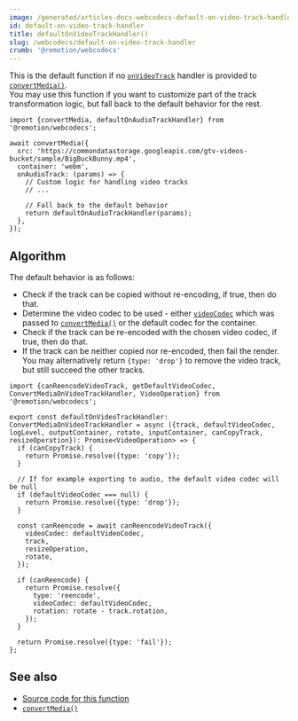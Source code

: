 ```yaml
---
image: /generated/articles-docs-webcodecs-default-on-video-track-handler.png
id: default-on-video-track-handler
title: defaultOnVideoTrackHandler()
slug: /webcodecs/default-on-video-track-handler
crumb: '@remotion/webcodecs'
---
```


This is the default function if no [`onVideoTrack`](/docs/webcodecs/convert-media#onvideotrack) handler is provided to [`convertMedia()`](/docs/webcodecs/convert-media).  
You may use this function if you want to customize part of the track transformation logic, but fall back to the default behavior for the rest.

```tsx twoslash title="Falling back to the default behavior"
import {convertMedia, defaultOnAudioTrackHandler} from '@remotion/webcodecs';

await convertMedia({
  src: 'https://commondatastorage.googleapis.com/gtv-videos-bucket/sample/BigBuckBunny.mp4',
  container: 'webm',
  onAudioTrack: (params) => {
    // Custom logic for handling video tracks
    // ...

    // Fall back to the default behavior
    return defaultOnAudioTrackHandler(params);
  },
});
```

## Algorithm

The default behavior is as follows:

- Check if the track can be copied without re-encoding, if true, then do that.
- Determine the video codec to be used - either [`videoCodec`](/docs/webcodecs/convert-media#videocodec) which was passed to [`convertMedia()`](/docs/webcodecs/convert-media) or the default codec for the container.
- Check if the track can be re-encoded with the chosen video codec, if true, then do that.
- If the track can be neither copied nor re-encoded, then fail the render.  
  You may alternatively return `{type: 'drop'}` to remove the video track, but still succeed the other tracks.

```tsx twoslash title="Source code for defaultOnVideoTrackHandler"
import {canReencodeVideoTrack, getDefaultVideoCodec, ConvertMediaOnVideoTrackHandler, VideoOperation} from '@remotion/webcodecs';

export const defaultOnVideoTrackHandler: ConvertMediaOnVideoTrackHandler = async ({track, defaultVideoCodec, logLevel, outputContainer, rotate, inputContainer, canCopyTrack, resizeOperation}): Promise<VideoOperation> => {
  if (canCopyTrack) {
    return Promise.resolve({type: 'copy'});
  }

  // If for example exporting to audio, the default video codec will be null
  if (defaultVideoCodec === null) {
    return Promise.resolve({type: 'drop'});
  }

  const canReencode = await canReencodeVideoTrack({
    videoCodec: defaultVideoCodec,
    track,
    resizeOperation,
    rotate,
  });

  if (canReencode) {
    return Promise.resolve({
      type: 'reencode',
      videoCodec: defaultVideoCodec,
      rotation: rotate - track.rotation,
    });
  }

  return Promise.resolve({type: 'fail'});
};
```

## See also

- [Source code for this function](https://github.com/remotion-dev/remotion/blob/main/packages/webcodecs/src/default-on-video-track-handler.ts)
- [`convertMedia()`](/docs/webcodecs/convert-media)
